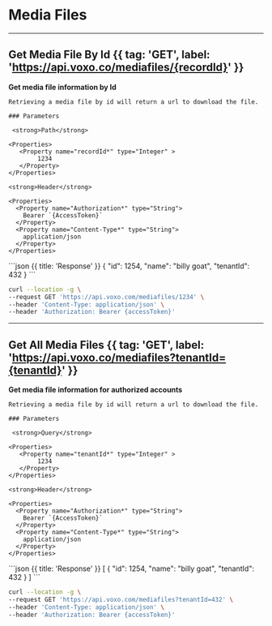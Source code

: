 
# Media Files

---

## Get Media File By Id {{ tag: 'GET', label: 'https://api.voxo.co/mediafiles/{recordId}' }}

<Row>
  <Col>
    <strong>Get media file information by Id</strong>

    Retrieving a media file by id will return a url to download the file.

    ### Parameters

     <strong>Path</strong>

    <Properties>
       <Property name="recordId*" type="Integer" >
            1234
       </Property>
    </Properties>

    <strong>Header</strong>

    <Properties>
      <Property name="Authorization*" type="String">
        Bearer `{AccessToken}`
      </Property>
      <Property name="Content-Type*" type="String">
        application/json
      </Property>
    </Properties>

  </Col>
  <Col sticky>
    ```json {{ title: 'Response' }}
    {
        "id": 1254,
        "name": "billy goat",
        "tenantId": 432
    }
    ```
  </Col>
</Row>


```bash {{ title: 'cURL' }}
curl --location -g \
--request GET 'https://api.voxo.com/mediafiles/1234' \
--header 'Content-Type: application/json' \
--header 'Authorization: Bearer {accessToken}'
```

---

## Get All Media Files {{ tag: 'GET', label: 'https://api.voxo.co/mediafiles?tenantId={tenantId}' }}

<Row>
  <Col>
    <strong>Get media file information for authorized accounts</strong>

    Retrieving a media file by id will return a url to download the file.

    ### Parameters

     <strong>Query</strong>

    <Properties>
       <Property name="tenantId*" type="Integer" >
            1234
       </Property>
    </Properties>

    <strong>Header</strong>

    <Properties>
      <Property name="Authorization*" type="String">
        Bearer `{AccessToken}`
      </Property>
      <Property name="Content-Type*" type="String">
        application/json
      </Property>
    </Properties>

  </Col>
  <Col sticky>
    ```json {{ title: 'Response' }}
    [
        {
            "id": 1254,
            "name": "billy goat",
            "tenantId": 432
        }
    ]
    ```
  </Col>
</Row>


```bash {{ title: 'cURL' }}
curl --location -g \
--request GET 'https://api.voxo.com/mediafiles?tenantId=432' \
--header 'Content-Type: application/json' \
--header 'Authorization: Bearer {accessToken}'
```

